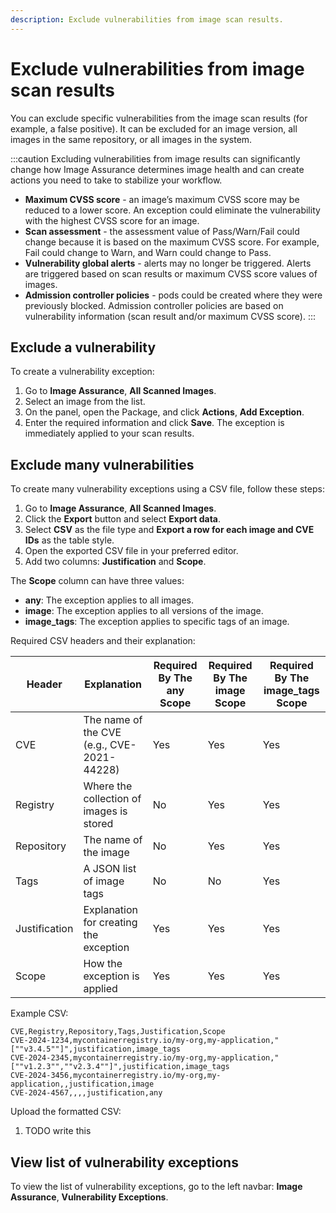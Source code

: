 ```yaml
---
description: Exclude vulnerabilities from image scan results.
---
```


# Exclude vulnerabilities from image scan results

You can exclude specific vulnerabilities from the image scan results (for example, a false positive).
It can be excluded for an image version, all images in the same repository, or all images in the system.

:::caution
Excluding vulnerabilities from image results can significantly change how Image Assurance determines image health and can create actions you need to take to stabilize your workflow.
- **Maximum CVSS score** - an image’s maximum CVSS score may be reduced to a lower score. An exception could eliminate the vulnerability with the highest CVSS score for an image.
- **Scan assessment** - the assessment value of Pass/Warn/Fail could change because it is based on the maximum CVSS score. For example, Fail could change to Warn, and Warn could change to Pass.
- **Vulnerability global alerts** - alerts may no longer be triggered. Alerts are triggered based on scan results or maximum CVSS score values of images.
- **Admission controller policies** - pods could be created where they were previously blocked. Admission controller policies are based on vulnerability information (scan result and/or maximum CVSS score).
:::

## Exclude a vulnerability

To create a vulnerability exception:
1. Go to **Image Assurance**, **All Scanned Images**.
2. Select an image from the list.
3. On the panel, open the Package, and click **Actions**, **Add Exception**.
3. Enter the required information and click **Save**. The exception is immediately applied to your scan results.

## Exclude many vulnerabilities

To create many vulnerability exceptions using a CSV file, follow these steps:

1. Go to **Image Assurance**, **All Scanned Images**.
2. Click the **Export** button and select **Export data**.
3. Select **CSV** as the file type and **Export a row for each image and CVE IDs** as the table style.
4. Open the exported CSV file in your preferred editor.
5. Add two columns: **Justification** and **Scope**.

The **Scope** column can have three values:

- **any**: The exception applies to all images.
- **image**: The exception applies to all versions of the image.
- **image_tags**: The exception applies to specific tags of an image.

Required CSV headers and their explanation:

| Header        | Explanation                                       | Required By The **any** Scope | Required By The **image** Scope | Required By The **image_tags** Scope |
|---------------|---------------------------------------------------|-------------------------------|---------------------------------|--------------------------------------|
| CVE           | The name of the CVE (e.g., CVE-2021-44228)        | Yes                           | Yes                             | Yes                                  |
| Registry      | Where the collection of images is stored          | No                            | Yes                             | Yes                                  |
| Repository    | The name of the image                             | No                            | Yes                             | Yes                                  |
| Tags          | A JSON list of image tags                         | No                            | No                              | Yes                                  |
| Justification | Explanation for creating the exception            | Yes                           | Yes                             | Yes                                  |
| Scope         | How the exception is applied                      | Yes                           | Yes                             | Yes                                  |

Example CSV:

```
CVE,Registry,Repository,Tags,Justification,Scope
CVE-2024-1234,mycontainerregistry.io/my-org,my-application,"[""v3.4.5""]",justification,image_tags
CVE-2024-2345,mycontainerregistry.io/my-org,my-application,"[""v1.2.3"",""v2.3.4""]",justification,image_tags
CVE-2024-3456,mycontainerregistry.io/my-org,my-application,,justification,image
CVE-2024-4567,,,,justification,any
```

Upload the formatted CSV:

1. TODO write this

## View list of vulnerability exceptions

To view the list of vulnerability exceptions, go to the left navbar: **Image Assurance**, **Vulnerability Exceptions**.
